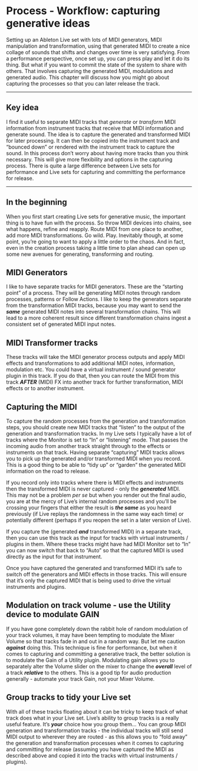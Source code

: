 # Process - Workflow: capturing generative ideas {#process-workflow}

Setting up an Ableton Live set with lots of MIDI generators, MIDI manipulation and transformation, using that generated MIDI to create a nice collage of sounds that shifts and changes over time is very satisfying. From a performance perspective, once set up, you can press play and let it do its thing. But what if you want to commit the state of the system to share with others. That involves capturing the generated MIDI, modulations and generated audio. This chapter will discuss how you might go about capturing the processes so that you can later release the track.

------------------------------------------------------------------------

## Key idea {.unnumbered}

I find it useful to separate MIDI tracks that *generate* or *transform* MIDI information from instrument tracks that receive that MIDI information and generate sound. The idea is to capture the generated and transformed MIDI for later processing. It can then be copied into the instrument track and "bounced down" or rendered with the instrument track to capture the sound. In this process don't worry about having more tracks than you think necessary. This will give more flexibility and options in the capturing process. There is quite a large difference between Live sets for performance and Live sets for capturing and committing the performance for release.

------------------------------------------------------------------------

## In the beginning

When you first start creating Live sets for generative music, the important thing is to have fun with the process. So throw MIDI devices into chains, see what happens, refine and reapply. Route MIDI from one place to another, add more MIDI transformations. Go wild. Play. Inevitably though, at some point, you're going to want to apply a little order to the chaos. And in fact, even in the creation process taking a little time to plan ahead can open up some new avenues for generating, transforming and routing.

## MIDI Generators

I like to have separate tracks for MIDI generators. These are the "starting point" of a process. They will be generating MIDI notes through random processes, patterns or Follow Actions. I like to keep the generators separate from the transformation MIDI tracks, because you may want to send the ***same*** generated MIDI notes into several transformation chains. This will lead to a more coherent result since different transformation chains ingest a consistent set of generated MIDI input notes.

## MIDI Transformer tracks

These tracks will take the MIDI generator process outputs and apply MIDI effects and transformations to add additional MIDI notes, information, modulation etc. You could have a virtual instrument / sound generator plugin in this track. If you do that, then you can route the MIDI from this track ***AFTER*** (MIDI) FX into another track for further transformation, MIDI effects or to another instrument.

## Capturing the MIDI

To capture the random processes from the generation and transformation steps, you should create new MIDI tracks that "listen" to the output of the generation and transformation tracks. In my Live sets I typically have a lot of tracks where the Monitor is set to "In" or "listening" mode. That passes the incoming audio from another track straight through to the effects or instruments on that track. Having separate "capturing" MIDI tracks allows you to pick up the generated and/or transformed MIDI when you record. This is a good thing to be able to "tidy up" or "garden" the generated MIDI information on the road to release.

If you record only into tracks where there is MIDI effects and instruments then the transformed MIDI is never captured - only the ***generated*** MIDI. This may not be a problem *per se* but when you render out the final audio, you are at the mercy of Live's internal random processes and you'll be crossing your fingers that either the result is ***the same*** as you heard previously (if Live replays the randomness in the same way each time) or potentially different (perhaps if you reopen the set in a later version of Live).

If you capture the (generated ***and*** transformed MIDI) in a separate track, then you can use this track as the input for tracks with virtual instruments / plugins in them. Where these tracks might have had MIDI Monitor set to "In" you can now switch that back to "Auto" so that the captured MIDI is used directly as the input for that instrument.

Once you have captured the generated and transformed MIDI it's safe to switch off the generators and MIDI effects in those tracks. This will ensure that it's only the captured MIDI that is being used to drive the virtual instruments and plugins.

## Modulation on track volume - use the Utility device to modulate GAIN

If you have gone completely down the rabbit hole of random modulation of your track volumes, it may have been tempting to modulate the Mixer Volume so that tracks fade in and out in a random way. But let me caution ***against*** doing this. This technique is fine for performance, but when it comes to capturing and committing a generative track, the better solution is to modulate the Gain of a Utility plugin. Modulating gain allows you to separately alter the Volume slider on the mixer to change the ***overall*** level of a track ***relative*** to the others. This is a good tip for audio production generally - automate your track Gain, not your Mixer Volume.

## Group tracks to tidy your Live set

With all of these tracks floating about it can be tricky to keep track of what track does what in your Live set. Live's ability to group tracks is a really useful feature. It's ***your*** choice how you group them... You can group MIDI generation and transformation tracks - the individual tracks will still send MIDI output to wherever they are routed - as this allows you to "fold away" the generation and transformation processes when it comes to capturing and committing for release (assuming you have captured the MIDI as described above and copied it into the tracks with virtual instruments / plugins).
